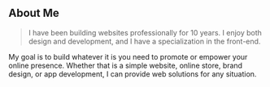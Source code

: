 <div style={{maxWidth: '800px', margin: '0 auto'}}>

## About Me

> I have been building websites professionally for 10 years. I enjoy both design and development, and I have a specialization in the front-end.

My goal is to build whatever it is you need to promote or empower your online presence. Whether that is a simple website, online store, brand design, or app development, I can provide web solutions for any situation.


</div>